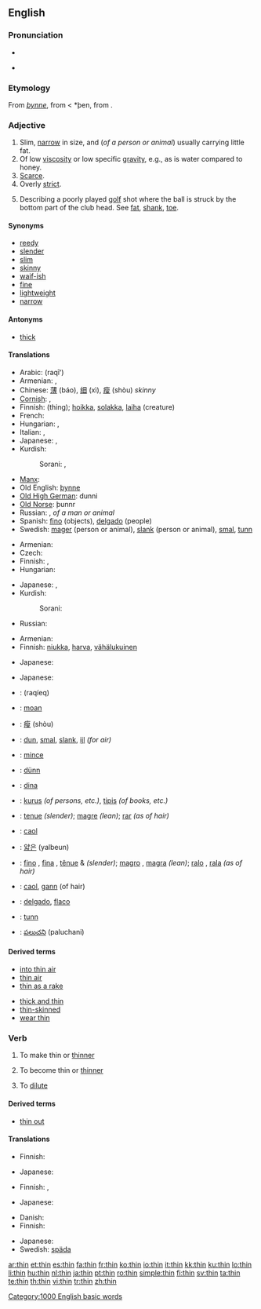 ==English==

===Pronunciation===
* {{IPA|/'θɪn/}}
* {{audio|en-us-thin.ogg|Audio (US)}}
*: {{rhymes|ɪn}}

===Etymology===
From {{etyl|ang}} ''[[þynne]]'', from {{proto|Germanic|þunnu}} < *þen, from {{proto|Indo-European|ten-|to stretch}}.

===Adjective===
{{en-adj|thinner|thinnest}}

# Slim, [[narrow]] in size, and (''of a person or animal'') usually carrying little fat.
# Of low [[viscosity]] or low specific [[gravity]], e.g., as is water compared to honey.
# [[scarce|Scarce]].
# Overly [[strict]].
# {{sports}} Describing a poorly played [[golf]] shot where the ball is struck by the bottom part of the club head. See [[fat]], [[shank]], [[toe]].

====Synonyms====
{{ws_refer|thin|skinny}}
* [[reedy]]
* [[slender]]
* [[slim]]
* [[skinny]]
* [[waif-ish]]
* [[fine]]
* [[lightweight]]
* [[narrow]]

====Antonyms====
* [[thick]]

====Translations====
{{trans-top|slim, narrow in size}}
* Arabic: {{Arab|[[رفيع]]}} (raqīʻ)
* Armenian: {{t|hy|բարակ|sc=Armn|tr=barak}}, {{t|hy|նիհար|sc=Armn|tr=nihar}}
* Chinese: [[薄]] (báo), [[细]] (xì), [[瘦]] (shòu) ''skinny''
* [[Cornish]]: {{t|kw|moen}}, {{t|kw|tanow}}
* Finnish: {{t|fi|ohut}} (thing); [[hoikka]], [[solakka]], [[laiha]] (creature)
* French: {{t+|fr|maigre}}
* Hungarian: {{t+|hu|vékony}}, {{t+|hu|sovány}}
* Italian: {{t+|it|sottile}}, {{t+|it|magro}}
* Japanese: {{context|of flat objects}} {{t+|ja|薄い|tr=usui|sc=Jpan}}, {{context|of cylindrical objects, people}} {{t+|ja|細い|tr=hosoi|sc=Jpan}}
* Kurdish:
*: Sorani: {{t-|ku|باریک|tr=bAreek|sc=KUchar}}, {{t|ku|ته‌نک|tr=tanik|sc=KUchar}}
{{trans-mid}}
* [[Manx]]: {{t|gv|thanney}}
* Old English: [[þynne]]
* [[Old High German]]: dunni
* [[Old Norse]]: þunnr
* Russian: {{t|ru|тонкий|tr=tónkij}}, {{t|ru|тощий|tr=tóščij}} ''of a man or animal''
* Spanish: [[fino]] (objects), [[delgado]] (people)
* Swedish: [[mager]] (person or animal), [[slank]] (person or animal), [[smal]], [[tunn]]
{{trans-bottom}}

{{trans-top|of low viscosity or low specific gravity}}
* Armenian: {{t|hy|ջրիկ|sc=Armn|tr=ǰrik}}
* Czech: {{t-|cs|řídký|m}}
* Finnish: {{t+|fi|ohut}}, {{t+|fi|laiha}}
* Hungarian: {{t+|hu|híg}}
{{trans-mid}}
* Japanese: {{t+|ja|薄い|tr=usui|sc=Jpan}}, {{t|ja|稀な|tr=mare na|sc=Jpan}}
* Kurdish:
*: Sorani: {{t|ku|شل|tr=shil|sc=KUchar}}
* Russian: {{t+|ru|жидкий|tr=žídkij|sc=Cyrl}}
{{trans-bottom}}

{{trans-top|scarce}}
* Armenian: {{t|hy|նոսր|sc=Armn|tr=nosr}}
* Finnish: [[niukka]], [[harva]], [[vähälukuinen]]
{{trans-mid}}
* Japanese: {{t+|ja|薄い|tr=usui|sc=Jpan}}
{{trans-bottom}}

{{trans-top|overly strict}}
{{trans-mid}}
{{trans-bottom}}

{{trans-top|golf: of a poorly played golf shot}}
* Japanese: {{t|ja|シャンクした|tr=shanku shita|sc=Jpan}}
{{trans-mid}}
{{trans-bottom}}

{{checktrans-top}}
* {{ttbc|Arabic}}: {{Arab|[[رقيق]]}} (raqíeq)
* {{ttbc|Breton}}: [[moan#Breton|moan]]
* {{ttbc|Chinese}}: [[瘦]] (shòu)
* {{ttbc|Dutch}}: [[dun]], [[smal]], [[slank]], [[ijl]] ''(for air)''
* {{ttbc|French}}: [[mince]]
* {{ttbc|German}}: [[dünn]]
* {{ttbc|Ido}}: [[dina]]
* {{ttbc|Indonesian}}: [[kurus]] ''(of persons, etc.)'', [[tipis]] ''(of books, etc.)''
* {{ttbc|Interlingua}}: [[tenue]] ''(slender)''; [[magre]] ''(lean)''; [[rar]] ''(as of hair)''
{{checktrans-mid}}
* {{ttbc|Irish}}: [[caol]]
* {{ttbc|Korean}}: [[얇은]] (yalbeun)
* {{ttbc|Portuguese}}: [[fino]] {{m}}, [[fina]] {{f}}, [[tênue]] {{m}} & {{f}} ''(slender)''; [[magro]] {{m}}, [[magra]] {{f}} ''(lean)''; [[ralo]] {{m}}, [[rala]] {{f}} ''(as of hair)''
* {{ttbc|Scottish Gaelic}}: [[caol]], [[gann]] (of hair)
* {{ttbc|Spanish}}: [[delgado]], [[flaco]]
* {{ttbc|Swedish}}: [[tunn]]
* {{ttbc|Telugu}}: [[పలుచని]] (paluchani)
{{checktrans-bottom}}

====Derived terms====
{{rel-top|terms derived from thin (adjective)}}
* [[into thin air]]
* [[thin air]]
* [[thin as a rake]]
{{rel-mid}}
* [[thick and thin]]
* [[thin-skinned]]
* [[wear thin]]
{{rel-bottom}}

===Verb===
{{en-verb|thins|thinning|thinned}}

# {{transitive}} To make thin or [[thinner]]
# {{intransitive}} To become thin or [[thinner]]
# To [[dilute]]

====Derived terms====
* [[thin out]]

====Translations====
{{trans-top|to make thinner}}
* Finnish: {{t-|fi|ohentaa}}
{{trans-mid}}
* Japanese: {{t-|ja|削る|tr=kezuru|sc=Jpan}}
{{trans-bottom}}

{{trans-top|to become thinner}}
* Finnish: {{t-|fi|oheta}}, {{t-|fi|ohentua}}
{{trans-mid}}
* Japanese: {{context|of persons, animal, etc.}} {{t|ja|痩せる|tr=yaseru|sc=Jpan}}
{{trans-bottom}}

{{trans-top|to dilute}}
* Danish: {{t-|da|fortynde}}
* Finnish: {{t-|fi|laimentaa}}
{{trans-mid}}
* Japanese: {{t|ja|薄める|tr=usumeru|sc=Jpan}}
* Swedish: [[späda]]
{{trans-bottom}}

[[Category:1000 English basic words]]

[[ar:thin]]
[[et:thin]]
[[es:thin]]
[[fa:thin]]
[[fr:thin]]
[[ko:thin]]
[[io:thin]]
[[it:thin]]
[[kk:thin]]
[[ku:thin]]
[[lo:thin]]
[[li:thin]]
[[hu:thin]]
[[nl:thin]]
[[ja:thin]]
[[pt:thin]]
[[ro:thin]]
[[simple:thin]]
[[fi:thin]]
[[sv:thin]]
[[ta:thin]]
[[te:thin]]
[[th:thin]]
[[vi:thin]]
[[tr:thin]]
[[zh:thin]]